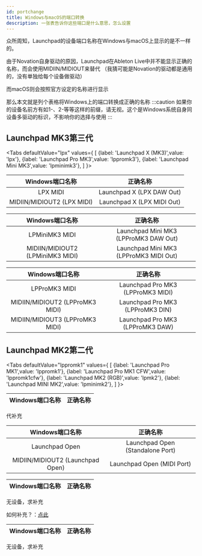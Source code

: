 ```yaml
---
id: portchange
title: Windows与macOS的端口转换
description: 一张表告诉你这些端口是什么意思，怎么设置
---
```


众所周知，Launchpad的设备端口名称在Windows与macOS上显示的是不一样的。

由于Novation自身驱动的原因，Launchpad在Ableton Live中并不能显示正确的名称，而会使用MIDIIN/MIDIOUT来替代 （我猜可能是Novation的驱动都是通用的，没有单独给每个设备做驱动）

而macOS则会按照官方设定的名称进行显示

那么本文就是列个表格将Windows上的端口转换成正确的名称
:::caution
如果你的设备名前方有如1-、2-等等这样的前缀，请无视。这个是Windows系统自身同设备多驱动的标识，不影响你的选择与使用
:::

## Launchpad MK3第三代

<Tabs
  defaultValue="lpx"
  values={
      [
        {label: 'Launchpad X (MK3)',value: 'lpx'},
        {label: 'Launchpad Pro MK3',value: 'lppromk3'},
        {label: 'Launchpad Mini MK3',value: 'lpminimk3'},
      ]
  }>
  <TabItem value="lpx">

Windows端口名称 | 正确名称
:---: | :---:
LPX MIDI | Launchpad X (LPX DAW Out)
MIDIIN/MIDIOUT2 (LPX MIDI) | Launchpad X (LPX MIDI Out)

  </TabItem>
  <TabItem value="lpminimk3">

Windows端口名称 | 正确名称
:---: | :---:
LPMiniMK3 MIDI | Launchpad Mini MK3 (LPProMK3 DAW Out)
MIDIIN/MIDIOUT2 (LPMiniMK3 MIDI) | Launchpad Mini MK3 (LPProMK3 MIDI Out)

  </TabItem>
  <TabItem value="lppromk3">

Windows端口名称 | 正确名称
:---: | :---:
LPProMK3 MIDI | Launchpad Pro MK3 (LPProMK3 MIDI)
MIDIIN/MIDIOUT2 (LPProMK3 MIDI) | Launchpad Pro MK3 (LPProMK3 DIN)
MIDIIN/MIDIOUT3 (LPProMK3 MIDI) | Launchpad Pro MK3 (LPProMK3 DAW)

  </TabItem>
</Tabs>

## Launchpad MK2第二代

<Tabs
  defaultValue="lppromk1"
  values={
      [
        {label: 'Launchpad Pro MK1',value: 'lppromk1'},
        {label: 'Launchpad Pro MK1 CFW',value: 'lppromk1cfw'},
        {label: 'Launchpad MK2 (RGB)',value: 'lpmk2'},
        {label: 'Launchpad MINI MK2',value: 'lpminimk2'},
      ]
  }>
  <TabItem value="lppromk1">

Windows端口名称 | 正确名称
:---: | :---:

代补充

  </TabItem>
  <TabItem value="lppromk1cfw">

Windows端口名称 | 正确名称
:---: | :---:
Launchpad Open | Launchpad Open (Standalone Port)
MIDIIN/MIDIOUT2 (Launchpad Open) | Launchpad Open (MIDI Port)

  </TabItem>
  <TabItem value="lpmk2">

Windows端口名称 | 正确名称
:---: | :---:

无设备，求补充

如何补充？：[点此](/about#内容补充)

  </TabItem>
  <TabItem value="lpminimk2">

Windows端口名称 | 正确名称
:---: | :---:

无设备，求补充

  </TabItem>
</Tabs>